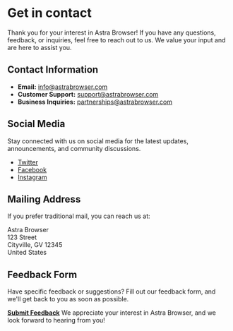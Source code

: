 # Get in contact

Thank you for your interest in Astra Browser! If you have any questions, feedback, or inquiries, feel free to reach out to us. We value your input and are here to assist you.

## Contact Information

- **Email:** [info@astrabrowser.com](mailto:info@astrabrowser.com)
- **Customer Support:** [support@astrabrowser.com](mailto:support@astrabrowser.com)
- **Business Inquiries:** [partnerships@astrabrowser.com](mailto:partnerships@astrabrowser.com)

## Social Media

Stay connected with us on social media for the latest updates, announcements, and community discussions.

- [Twitter](https://twitter.com/AstraBrowser)
- [Facebook](https://www.facebook.com/AstraBrowser)
- [Instagram](https://www.instagram.com/AstraBrowser)

## Mailing Address

If you prefer traditional mail, you can reach us at:

Astra Browser  
123 Street  
Cityville, GV 12345  
United States

## Feedback Form

Have specific feedback or suggestions? Fill out our feedback form, and we'll get back to you as soon as possible.

[**Submit Feedback**](#)
We appreciate your interest in Astra Browser, and we look forward to hearing from you!
